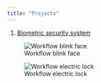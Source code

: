 ```yaml
---
title: "Projects"
---
```



1. [Biometric security system](https://github.com/botones/Biometric_System/tree/main?tab=readme-ov-file)

![Workflow blink face](imgs/VID_20231218_152620.gif)

![Workflow electric lock](imgs/VID_20231218_153317.gif)
